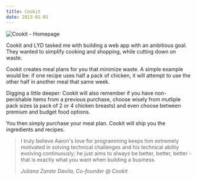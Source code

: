 ```yaml
---
title: Cookit
date: 2013-01-01
---
```


<Browser url="https://cookit.co">
    <Image src={homepage} alt="Cookit - Homepage" />
</Browser>

Cookit and LYD tasked me with building a web app with an ambitious goal. They
wanted to simplify cooking and shopping, while cutting down on waste.

Cookit creates meal plans for you that minimize waste. A simple example would
be: if one recipe uses half a pack of chicken, it will attempt to use the other
half in another meal that same week.

Digging a little deeper: Cookit will also remember if you have non-perishable
items from a previous purchase, choose wisely from mutliple pack sizes (a pack
of 2 or 4 chicken breasts) and even choose between premium and budget food
options.

You then simply purchase your meal plan. Cookit will ship you the ingredients
and recipes.

> I truly believe Aaron's love for programming keeps him extremely motivated in
> solving technical challenges and his technical ability evolving continuously;
> he just aims to always be better, better, better - that is exactly what you
> want when building a business.
>
> <div><cite>Juliana Zarate Davila, Co-founder @ Cookit</cite></div>
